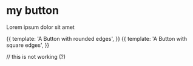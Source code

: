 
<Meta title="Components/buttons" Component={button} />

# my button

Lorem ipsum dolor sit amet


<Story name="rounded">
  {{
    template: '<my-button :rounded="true">A Button with rounded edges</my-button>',
  }}
</Story>

<Story name="square">
  {{
    template: '<my-button :rounded="false">A Button with square edges</my-button>',
  }}
</Story>


// this is not working (?)

<Props of={Button} />